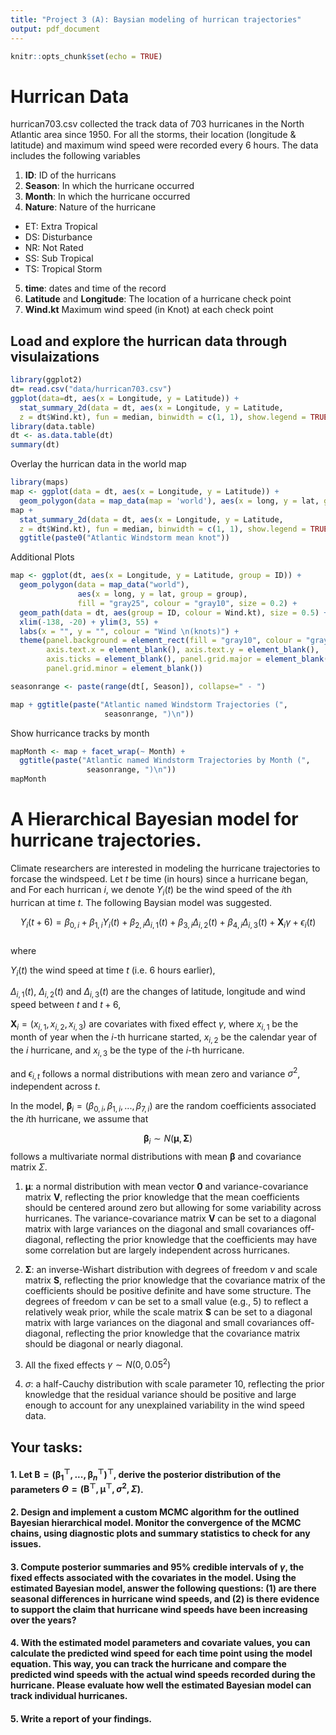 ```yaml
---
title: "Project 3 (A): Baysian modeling of hurrican trajectories"
output: pdf_document
---
```


```r
knitr::opts_chunk$set(echo = TRUE)
```

# Hurrican Data

hurrican703.csv collected the track data of 703 hurricanes in the North
Atlantic area since 1950. For all the storms, their location (longitude
& latitude) and maximum wind speed were recorded every 6 hours. The data
includes the following variables

1.  **ID**: ID of the hurricans
2.  **Season**: In which the hurricane occurred
3.  **Month**: In which the hurricane occurred
4.  **Nature**: Nature of the hurricane

- ET: Extra Tropical
- DS: Disturbance
- NR: Not Rated
- SS: Sub Tropical
- TS: Tropical Storm

5.  **time**: dates and time of the record  
6.  **Latitude** and **Longitude**: The location of a hurricane check
    point
7.  **Wind.kt** Maximum wind speed (in Knot) at each check point

## Load and explore the hurrican data through visulaizations

``` r
library(ggplot2)
dt= read.csv("data/hurrican703.csv")
ggplot(data=dt, aes(x = Longitude, y = Latitude)) + 
  stat_summary_2d(data = dt, aes(x = Longitude, y = Latitude, 
  z = dt$Wind.kt), fun = median, binwidth = c(1, 1), show.legend = TRUE)
library(data.table)
dt <- as.data.table(dt)
summary(dt)
```

Overlay the hurrican data in the world map

``` r
library(maps)
map <- ggplot(data = dt, aes(x = Longitude, y = Latitude)) + 
  geom_polygon(data = map_data(map = 'world'), aes(x = long, y = lat, group = group))
map +
  stat_summary_2d(data = dt, aes(x = Longitude, y = Latitude, 
  z = dt$Wind.kt), fun = median, binwidth = c(1, 1), show.legend = TRUE, alpha = 0.75) + 
  ggtitle(paste0("Atlantic Windstorm mean knot"))
```

Additional Plots

``` r
map <- ggplot(dt, aes(x = Longitude, y = Latitude, group = ID)) + 
  geom_polygon(data = map_data("world"), 
               aes(x = long, y = lat, group = group), 
               fill = "gray25", colour = "gray10", size = 0.2) + 
  geom_path(data = dt, aes(group = ID, colour = Wind.kt), size = 0.5) + 
  xlim(-138, -20) + ylim(3, 55) + 
  labs(x = "", y = "", colour = "Wind \n(knots)") + 
  theme(panel.background = element_rect(fill = "gray10", colour = "gray30"),
        axis.text.x = element_blank(), axis.text.y = element_blank(), 
        axis.ticks = element_blank(), panel.grid.major = element_blank(),
        panel.grid.minor = element_blank())

seasonrange <- paste(range(dt[, Season]), collapse=" - ")

map + ggtitle(paste("Atlantic named Windstorm Trajectories (", 
                     seasonrange, ")\n")) 
```

Show hurricance tracks by month

``` r
mapMonth <- map + facet_wrap(~ Month) +
  ggtitle(paste("Atlantic named Windstorm Trajectories by Month (", 
                 seasonrange, ")\n")) 
mapMonth
```

# A Hierarchical Bayesian model for hurricane trajectories.

Climate researchers are interested in modeling the hurricane
trajectories to forcase the windspeed. Let $t$ be time (in hours) since
a hurricane began, and For each hurrican $i$, we denote $Y_{i}(t)$ be
the wind speed of the $i$th hurrican at time $t$. The following Baysian
model was suggested.

$$Y_{i}(t+6) =\beta_{0,i}+\beta_{1,i}Y_{i}(t) + \beta_{2,i}\Delta_{i,1}(t)+
\beta_{3,i}\Delta_{i,2}(t) +\beta_{4,i}\Delta_{i,3}(t)  + 
\mathbf{X}_i\gamma+ \epsilon_{i}(t)$$  
where

$Y_{i}(t)$ the wind speed at time $t$ (i.e. 6 hours earlier),

$\Delta_{i,1}(t)$, $\Delta_{i,2}(t)$ and $\Delta_{i,3}(t)$ are the
changes of latitude, longitude and wind speed between $t$ and $t+6$,

$\mathbf{X}_i = (x_{i,1},x_{i,2},x_{i,3})$ are covariates with fixed
effect $\gamma$, where $x_{i,1}$ be the month of year when the $i$-th
hurricane started, $x_{i,2}$ be the calendar year of the $i$ hurricane,
and $x_{i,3}$ be the type of the $i$-th hurricane.

and $\epsilon_{i,t}$ follows a normal distributions with mean zero and
variance $\sigma^2$, independent across $t$.

In the model,
$\boldsymbol{\beta}_{i} = (\beta_{0,i},\beta_{1,i},...,\beta_{7,i})$ are
the random coefficients associated the $i$th hurricane, we assume that

$$\boldsymbol{\beta}_{i} \sim N(\boldsymbol{\mu}, \boldsymbol{\Sigma})$$
follows a multivariate normal distributions with mean
$\boldsymbol{\beta}$ and covariance matrix $\Sigma$.

1.  $\boldsymbol{\mu}$: a normal distribution with mean vector
    $\boldsymbol{0}$ and variance-covariance matrix $\boldsymbol{V}$,
    reflecting the prior knowledge that the mean coefficients should be
    centered around zero but allowing for some variability across
    hurricanes. The variance-covariance matrix $\boldsymbol{V}$ can be
    set to a diagonal matrix with large variances on the diagonal and
    small covariances off-diagonal, reflecting the prior knowledge that
    the coefficients may have some correlation but are largely
    independent across hurricanes.

2.  $\boldsymbol{\Sigma}$: an inverse-Wishart distribution with degrees
    of freedom $\nu$ and scale matrix $\boldsymbol{S}$, reflecting the
    prior knowledge that the covariance matrix of the coefficients
    should be positive definite and have some structure. The degrees of
    freedom $\nu$ can be set to a small value (e.g., 5) to reflect a
    relatively weak prior, while the scale matrix $\boldsymbol{S}$ can
    be set to a diagonal matrix with large variances on the diagonal and
    small covariances off-diagonal, reflecting the prior knowledge that
    the covariance matrix should be diagonal or nearly diagonal.

3.  All the fixed effects $\gamma \sim N(0, 0.05^2)$

4.  $\sigma$: a half-Cauchy distribution with scale parameter 10,
    reflecting the prior knowledge that the residual variance should be
    positive and large enough to account for any unexplained variability
    in the wind speed data.

## Your tasks:

#### 1. Let $\mathbf{B}= (\boldsymbol{\beta}_{1}^\top,...,\boldsymbol{\beta}_{n}^\top)^\top$, derive the posterior distribution of the parameters $\Theta=(\mathbf{B}^\top,\boldsymbol{\mu}^\top,\sigma^2, \Sigma)$.

#### 2. Design and implement a custom MCMC algorithm for the outlined Bayesian hierarchical model. Monitor the convergence of the MCMC chains, using diagnostic plots and summary statistics to check for any issues.

#### 3. Compute posterior summaries and 95% credible intervals of $\gamma$, the fixed effects associated with the covariates in the model. Using the estimated Bayesian model, answer the following questions: (1) are there seasonal differences in hurricane wind speeds, and (2) is there evidence to support the claim that hurricane wind speeds have been increasing over the years?

#### 4. With the estimated model parameters and covariate values, you can calculate the predicted wind speed for each time point using the model equation. This way, you can track the hurricane and compare the predicted wind speeds with the actual wind speeds recorded during the hurricane. Please evaluate how well the estimated Bayesian model can track individual hurricanes.

#### 5. Write a report of your findings.
